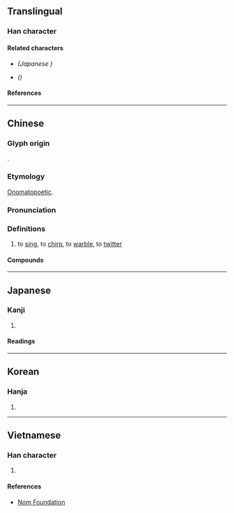 {{also|𫝚|啭}}
{{character info/new}}
==Translingual==
{{Han simplified forms|囀|𫝚|啭|ex=y}}

===Han character===
{{Han char|rn=30|rad=口|as=18|sn=21|four=65043|canj=RJJI|ids=⿰口轉}}

====Related characters====
* {{l|mul|[[𫝚]]}} ''(Japanese {{w|shinjitai}})''
* {{l|mul|[[啭]]}} ''({{w|Simplified Chinese}})''

====References====
{{Han ref|kx=0214.300|dkj=04614|dj=0437.170|hdz=10705.180|uh=56C0}}

----

==Chinese==
{{zh-forms|s=啭}}

===Glyph origin===
{{Han etym}}
{{Han compound|口|轉|c1=s|c2=p|t1=mouth|ls=psc}}.

===Etymology===
[[onomatopoetic|Onomatopoetic]].

===Pronunciation===
{{zh-pron
|m=zhuàn
|c=zyun2,zyun3
|h=pfs=
|md=
|mn=
|w=
|mc=y
|oc=y
|cat=v
}}

===Definitions===
{{zh-hanzi}}

# {{lb|zh|of birds}} to [[sing]], to [[chirp]], to [[warble]], to [[twitter]]

====Compounds====
{{zh-der|囀喉|鳥囀}}

----

==Japanese==
{{ja-kanji forms|𫝚|囀}}

===Kanji===
{{ja-kanji|grade=|rs=口18|shin=𫝚}}

# {{rfdef|ja|sort=口18}}

====Readings====
{{ja-readings
|goon=てん
|kanon=てん
|kun=さえず-る
}}

----

==Korean==

===Hanja===
{{ko-hanja|hangeul=전|rv=jeon|mr=chŏn}}

# {{rfdef|ko|sort=口18}}

----

==Vietnamese==

===Han character===
{{vi-hantu|rs=口18|[[chuyển]]}}

# {{rfdef|vi|sort=口18}}

====References====
* [http://nomfoundation.org/common/nom_details.php?codepoint=56C0 Nom Foundation]